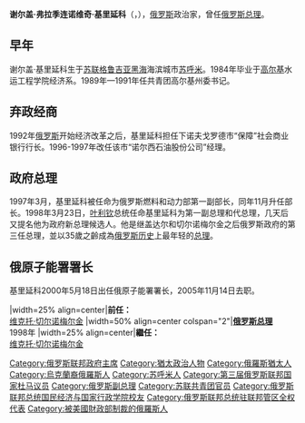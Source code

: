 {{Infobox_ President
| name= 谢·弗·基里延科
| original_name = С. В. Кирие́нко
| image= Sergey Kirienko (01113353) (9776894576) (cropped).jpg
| nationality={{flag|Russia}}
| country= [[俄羅斯聯邦|俄羅斯聯邦]]
| order = 
| office = 俄羅斯總理
| term_start=1998年3月23日
| term_end=1998年8月23日
| predecessor= [[维克托·切尔诺梅尔金|维克托·切尔诺梅尔金]]
| successor= [[维克托·切尔诺梅尔金|维克托·切尔诺梅尔金]]
| birth_date={{Birth_date_and _age|1962|7|26}}
| birth_place= {{USSR}}[[格鲁吉亚苏维埃社会主义共和国|格鲁吉亚苏维埃社会主义共和国]][[苏呼米|苏呼米]]
| death_date=
| death_place=
| spouse= 玛莎·基里延科
| party= 
}}

'''谢尔盖·弗拉季连诺维奇·基里延科'''（{{lang-ru|Серге́й Владиле́нович Кирие́нко}}，{{bd|1962年|7月26日|catIdx=К}}），[[俄罗斯|俄罗斯]]政治家，曾任[[俄罗斯总理|俄罗斯总理]]。

== 早年 ==
谢尔盖·基里延科生于[[苏联|苏联]][[喬治亞蘇維埃社會主義共和國|格鲁吉亚]][[黑海|黑海]]海滨城市[[苏呼米|苏呼米]]。1984年毕业于[[下诺夫哥罗德|高尔基]]水运工程学院经济系。1989年—1991年任共青团高尔基州委书记。

== 弃政经商 ==
1992年[[俄罗斯|俄罗斯]]开始经济改革之后，基里延科担任下诺夫戈罗德市“保障”社会商业银行行长。1996-1997年改任该市“诺尔西石油股份公司”经理。

== 政府总理 ==
1997年3月，基里延科被任命为俄罗斯燃料和动力部第一副部长，同年11月升任部长。1998年3月23日，[[叶利钦|叶利钦]]总统任命基里延科为第一副总理和代总理，几天后又提名他为政府新总理候选人。他是继盖达尔和切尔诺梅尔金之后俄罗斯政府的第三任总理，並以35歲之齡成為[[俄罗斯历史|俄罗斯历史]]上最年轻的[[总理|总理]]。
== 俄原子能署署长 ==
基里延科2000年5月18日出任俄原子能署署长，2005年11月14日去职。


{{start box}}
|width=25% align=center|'''前任：'''<br /> [[维克托·切尔诺梅尔金|维克托·切尔诺梅尔金]]
|width=50% align=center colspan="2"|'''[[俄罗斯总理|俄罗斯总理]]'''<br />1998年
|width=25% align=center|'''繼任：'''<br /> [[维克托·切尔诺梅尔金|维克托·切尔诺梅尔金]]
{{end box}}
{{俄罗斯政府首脑}}
{{Authority control}}
{{DEFAULTSORT: Kiriyenko, Sergey}}
[[Category:俄罗斯联邦政府主席|Category:俄罗斯联邦政府主席]]
[[Category:猶太政治人物|Category:猶太政治人物]]
[[Category:俄羅斯猶太人|Category:俄羅斯猶太人]]
[[Category:烏克蘭裔俄羅斯人|Category:烏克蘭裔俄羅斯人]]
[[Category:苏呼米人|Category:苏呼米人]]
[[Category:第三届俄罗斯联邦国家杜马议员|Category:第三届俄罗斯联邦国家杜马议员]]
[[Category:俄罗斯副总理|Category:俄罗斯副总理]]
[[Category:苏联共青团官员|Category:苏联共青团官员]]
[[Category:俄罗斯联邦总统国民经济与国家行政学院校友|Category:俄罗斯联邦总统国民经济与国家行政学院校友]]
[[Category:俄罗斯联邦总统驻联邦管区全权代表|Category:俄罗斯联邦总统驻联邦管区全权代表]]
[[Category:被美國財政部制裁的俄羅斯人|Category:被美國財政部制裁的俄羅斯人]]
